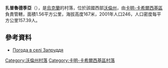 {{coord|51|25|7|N|24|51|3|E|scale:30000|display=title}}

'''扎普魯德季亞'''（{{lang-uk|Запруддя}}），是[[烏克蘭|烏克蘭]]的村落，位於該國西部[[沃倫州|沃倫州]]，由[[卡明-卡希爾西基區|卡明-卡希爾西基區]]負責管轄，面積1.56平方公里，海拔高度167米，2001年人口246，人口密度每平方公里157.39人。

==參考資料==
* [http://weather.in.ua/ua/volynskaja/8515 Погода в селі Запруддя] {{Wayback|url=http://weather.in.ua/ua/volynskaja/8515 |date=20111219101047 }}

[[Category:沃倫州村落|Category:沃倫州村落]]
[[Category:卡明-卡希爾西基區村落|Category:卡明-卡希爾西基區村落]]


{{Volyn-geo-stub}}